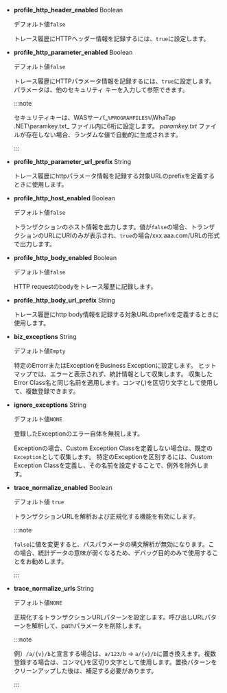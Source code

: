 -   **profile_http_header_enabled** <span class='type'>Boolean</span>

    デフォルト値`false`

    トレース履歴にHTTPヘッダー情報を記録するには、`true`に設定します。

-   **profile_http_parameter_enabled** <span class='type'>Boolean</span><ScrollToLink anchor='profile_http_parameter' />

    デフォルト値`false`

    トレース履歴にHTTPパラメータ情報を記録するには、`true`に設定します。パラメータは、他のセキュリティ キーを入力して参照できます。

    :::note

    セキュリティキーは、WASサーバ_`%PROGRAMFILES%`\\WhaTap .NET\\paramkey.txt_ ファイル内に6桁に設定します。 _paramkey.txt_ ファイルが存在しない場合、ランダムな値で自動的に生成されます。

    :::

-   **profile_http_parameter_url_prefix** <span class='type'>String</span>

    トレース履歴にhttpパラメータ情報を記録する対象URLのprefixを定義するときに使用します。

-   **profile_http_host_enabled** <span class='type'>Boolean</span>

    デフォルト値`false`

    トランザクションのホスト情報を出力します。値が`false`の場合、トランザクションのURLにURIのみが表示され、`true`の場合/xxx.aaa.com/URLの形式で出力します。

-   **profile_http_body_enabled** <span class='type'>Boolean</span>

    デフォルト値`false`

    HTTP requestのbodyをトレース履歴に記録します。

-   **profile_http_body_url_prefix** <span class='type'>String</span>

    トレース履歴にhttp body情報を記録する対象URLのprefixを定義するときに使用します。

-   **biz_exceptions** <span class='type'>String</span>

    デフォルト値`Empty`

    特定のErrorrまたはExceptionをBusiness Exceptionに設定します。 ヒットマップでは、エラーと表示されず、統計情報として収集します。 収集したError Class名と同じ名前を適用します。コンマ(,)を区切り文字として使用して、複数登録できます。

-   **ignore_exceptions** <span class='type'>String</span>

    デフォルト値`NONE`

    登録したExceptionのエラー自体を無視します。

    Exceptionの場合、Custom Exception Classを定義しない場合は、既定の`Exception`として収集します。 特定のExceptionを区別するには、Custom Exception Classを定義し、その名前を設定することで、例外を除外します。

-   **trace_normalize_enabled** <span class='type'>Boolean</span>

    デフォルト値 `true`

    トランザクションURLを解析および正規化する機能を有効にします。

    :::note

    `false`に値を変更すると、パスパラメータの構文解析が無効になります。この場合、統計データの意味が弱くなるため、デバッグ目的のみで使用することをお勧めします。

    :::

-   **trace_normalize_urls** <span class='type'>String</span>

    デフォルト値`NONE`

    正規化するトランザクションURLパターンを設定します。呼び出しURLパターンを解析して、pathパラメータを削除します。

    :::note

    例）`/a/{v}/b`と宣言する場合は、`a/123/b` → `a/{v}/b`に置き換えます。複数登録する場合は、コンマ(,)を区切り文字として使用します。置換パターンをクリーンアップした後は、補足する必要があります。

    :::
